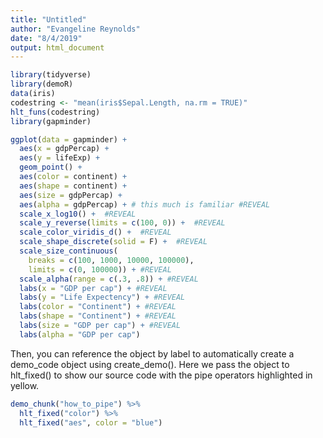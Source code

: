 ```yaml
---
title: "Untitled"
author: "Evangeline Reynolds"
date: "8/4/2019"
output: html_document
---
```



```r
library(tidyverse)
library(demoR)
data(iris)
codestring <- "mean(iris$Sepal.Length, na.rm = TRUE)"
hlt_funs(codestring)
library(gapminder)
```


```r
ggplot(data = gapminder) +
  aes(x = gdpPercap) +
  aes(y = lifeExp) +
  geom_point() +
  aes(color = continent) +
  aes(shape = continent) +
  aes(size = gdpPercap) +
  aes(alpha = gdpPercap) + # this much is familiar #REVEAL
  scale_x_log10() +  #REVEAL
  scale_y_reverse(limits = c(100, 0)) +  #REVEAL
  scale_color_viridis_d() +  #REVEAL
  scale_shape_discrete(solid = F) +  #REVEAL
  scale_size_continuous(  
    breaks = c(100, 1000, 10000, 100000),
    limits = c(0, 100000)) + #REVEAL
  scale_alpha(range = c(.3, .8)) + #REVEAL
  labs(x = "GDP per cap") + #REVEAL
  labs(y = "Life Expectency") + #REVEAL
  labs(color = "Continent") + #REVEAL
  labs(shape = "Continent") + #REVEAL
  labs(size = "GDP per cap") + #REVEAL
  labs(alpha = "GDP per cap")  
```
Then, you can reference the object by label to automatically create a demo_code object using create_demo(). Here we pass the object to hlt_fixed() to show our source code with the pipe operators highlighted in yellow.


```r

demo_chunk("how_to_pipe") %>% 
  hlt_fixed("color") %>%
  hlt_fixed("aes", color = "blue") 
  
```
